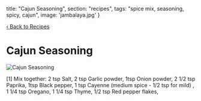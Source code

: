   title: "Cajun Seasoning",
  section: "recipes",
  tags: "spice mix, seasoning, spicy, cajun",
  image: 'jambalaya.jpg'
}


[‹ Back to Recipes](/recipes)

# Cajun Seasoning

![Cajun Seasoning](../../images/food/jambalaya.jpeg)

<RecipeComponent>
[1] Mix together:
  2 tsp Salt,
  2 tsp Garlic powder,
  1tsp Onion powder,
  2 1/2 tsp Paprika,
  1tsp Black pepper,
  1 tsp Cayenne (medium spice - 1/2 tsp for mild) ,
  1 1/4 tsp Oregano,
  1 1/4 tsp Thyme,
  1/2 tsp Red pepper flakes,
</RecipeComponent>

